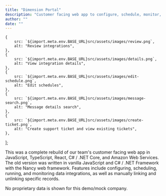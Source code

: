 ```yaml
---
title: "Dimension Portal"
description: "Customer facing web app to configure, schedule, monitor, and run data integrations."
author: ""
date: ""
---
```



    {
        src: `${import.meta.env.BASE_URL}src/assets/images/review.png`,
        alt: "Review integrations",
    },
    {
        src: `${import.meta.env.BASE_URL}src/assets/images/details.png`,
        alt: "View integration details",
    },
    {
        src: `${import.meta.env.BASE_URL}src/assets/images/edit-schedule.png`,
        alt: "Edit schedules",
    },
    {
        src: `${import.meta.env.BASE_URL}src/assets/images/message-search.png`,
        alt: "Message details search",
    },
    {
        src: `${import.meta.env.BASE_URL}src/assets/images/create-ticket.png`,
        alt: "Create support ticket and view existing tickets",
    },
];

This was a complete rebuild of our team's customer facing web app in JavaScript, TypeScript, React, C# / .NET Core, and Amazon Web Services. The old version was written in vanilla JavaScript and C# / .NET Framework with the Nancy web framework. Features include configuring, scheduling, running, and monitoring data integrations, as well as manually linking and unlinking specific records.

No proprietary data is shown for this demo/mock company.

<ExpandableImage images={images} client:load />
<br />
<YouTubeEmbed videoId="mvLWhUViOEw" />
